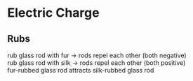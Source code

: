 # Electric Charge

## Rubs

rub glass rod with fur -> rods repel each other (both negative)  
rub glass rod with silk -> rods repel each other (both positive)  
fur-rubbed glass rod attracts silk-rubbed glass rod  
